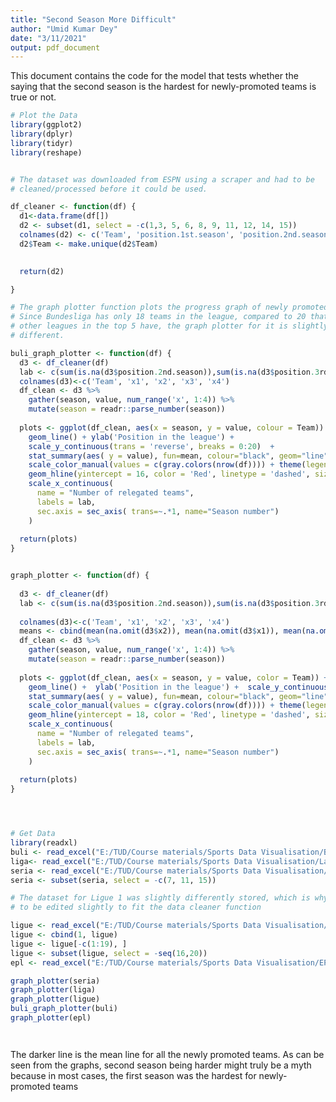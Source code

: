 ```yaml
---
title: "Second Season More Difficult"
author: "Umid Kumar Dey"
date: "3/11/2021"
output: pdf_document
---
```


This document contains the code for the model that tests whether the saying
that the second season is the hardest for newly-promoted teams is true or not.


```r


# Plot the Data
library(ggplot2)
library(dplyr)
library(tidyr)
library(reshape)


# The dataset was downloaded from ESPN using a scraper and had to be 
# cleaned/processed before it could be used. 

df_cleaner <- function(df) {
  d1<-data.frame(df[])
  d2 <- subset(d1, select = -c(1,3, 5, 6, 8, 9, 11, 12, 14, 15))
  colnames(d2) <- c('Team', 'position.1st.season', 'position.2nd.season', 'position.3rd.season', 'position.4th.season')
  d2$Team <- make.unique(d2$Team)

  
  return(d2)

}

# The graph plotter function plots the progress graph of newly promoted teams.
# Since Bundesliga has only 18 teams in the league, compared to 20 that the
# other leagues in the top 5 have, the graph plotter for it is slightly 
# different.

buli_graph_plotter <- function(df) {
  d3 <- df_cleaner(df)
  lab <- c(sum(is.na(d3$position.2nd.season)),sum(is.na(d3$position.3rd.season)), sum(is.na(d3$position.4th.season)), sum(na.omit(d3$position.4th.season>=16))) 
  colnames(d3)<-c('Team', 'x1', 'x2', 'x3', 'x4')
  df_clean <- d3 %>% 
    gather(season, value, num_range('x', 1:4)) %>%
    mutate(season = readr::parse_number(season))
  
  plots <- ggplot(df_clean, aes(x = season, y = value, colour = Team)) + 
    geom_line() + ylab('Position in the league') +
    scale_y_continuous(trans = 'reverse', breaks = 0:20)  +
    stat_summary(aes( y = value), fun=mean, colour="black", geom="line",group=1, size = 1) +
    scale_color_manual(values = c(gray.colors(nrow(df)))) + theme(legend.position="none") +
    geom_hline(yintercept = 16, color = 'Red', linetype = 'dashed', size = 1)+
    scale_x_continuous(
      name = "Number of relegated teams",
      labels = lab,      
      sec.axis = sec_axis( trans=~.*1, name="Season number")
    ) 
  
  return(plots)
}


graph_plotter <- function(df) {
  
  d3 <- df_cleaner(df)
  lab <- c(sum(is.na(d3$position.2nd.season)),sum(is.na(d3$position.3rd.season)), sum(is.na(d3$position.4th.season)), sum(na.omit(d3$position.4th.season>=18)))
  
  colnames(d3)<-c('Team', 'x1', 'x2', 'x3', 'x4')
  means <- cbind(mean(na.omit(d3$x2)), mean(na.omit(d3$x1)), mean(na.omit(d3$x3)), mean(na.omit(d3$x4))) 
  df_clean <- d3 %>% 
    gather(season, value, num_range('x', 1:4)) %>%
    mutate(season = readr::parse_number(season))
  
  plots <- ggplot(df_clean, aes(x = season, y = value, color = Team)) + 
    geom_line() +  ylab('Position in the league') +  scale_y_continuous(trans = 'reverse', breaks = 0:20) + 
    stat_summary(aes( y = value), fun=mean, colour="black", geom="line",group=1, size = 1)+
    scale_color_manual(values = c(gray.colors(nrow(df)))) + theme(legend.position="none") +
    geom_hline(yintercept = 18, color = 'Red', linetype = 'dashed', size = 1) +
    scale_x_continuous(
      name = "Number of relegated teams",
      labels = lab,      
      sec.axis = sec_axis( trans=~.*1, name="Season number")
    ) 
    
  return(plots)
}




# Get Data
library(readxl)
buli <- read_excel("E:/TUD/Course materials/Sports Data Visualisation/BuLi/Relegation topic/Daten Aufsteiger Bundesliga.xlsx")
liga<- read_excel("E:/TUD/Course materials/Sports Data Visualisation/LaLiga/Relegation topic/Daten Aufsteiger La Liga.xlsx")
seria <- read_excel("E:/TUD/Course materials/Sports Data Visualisation/Serie A/Relegation topic/Serie A Aufsteiger.xlsx")
seria <- subset(seria, select = -c(7, 11, 15))

# The dataset for Ligue 1 was slightly differently stored, which is why it had
# to be edited slightly to fit the data cleaner function

ligue <- read_excel("E:/TUD/Course materials/Sports Data Visualisation/Ligue1/Relegation topic/Ligue 1 Aufsteiger.xlsx")
ligue <- cbind(1, ligue)
ligue <- ligue[-c(1:19), ]
ligue <- subset(ligue, select = -seq(16,20))
epl <- read_excel("E:/TUD/Course materials/Sports Data Visualisation/EPL/Relegation topic/Daten Aufsteiger EPL.xlsx")

graph_plotter(seria)
graph_plotter(liga)
graph_plotter(ligue)
buli_graph_plotter(buli)
graph_plotter(epl)




```

The darker line is the mean line for all the newly promoted teams. 
As can be seen from the graphs, second season being harder might truly be a myth
because in most cases, the first season was the hardest for newly-promoted teams